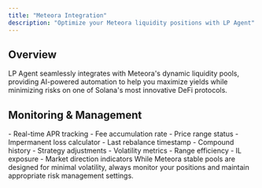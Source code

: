 ```yaml
---
title: "Meteora Integration"
description: "Optimize your Meteora liquidity positions with LP Agent"
---
```


## Overview

LP Agent seamlessly integrates with Meteora's dynamic liquidity pools, providing AI-powered automation to help you maximize yields while minimizing risks on one of Solana's most innovative DeFi protocols.

## Monitoring & Management

<AccordionGroup>
  <Accordion title="Position Metrics">
    - Real-time APR tracking
    - Fee accumulation rate
    - Price range status
    - Impermanent loss calculator
  </Accordion>
  
  <Accordion title="Automation Status">
    - Last rebalance timestamp
    - Compound history
    - Strategy adjustments
  </Accordion>

  <Accordion title="Risk Indicators (Soon)">
    - Volatility metrics
    - Range efficiency
    - IL exposure
    - Market direction indicators
  </Accordion>
</AccordionGroup>

<Warning>
  While Meteora stable pools are designed for minimal volatility, always monitor
  your positions and maintain appropriate risk management settings.
</Warning>
